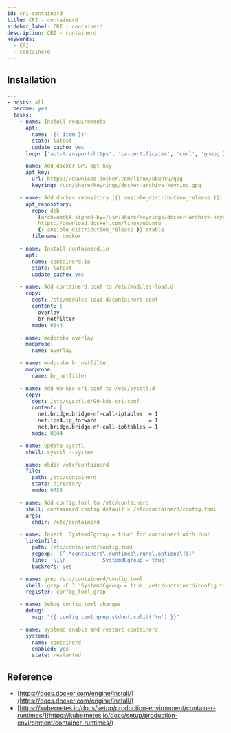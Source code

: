 ```yaml
---
id: cri-containerd
title: CRI - containerd
sidebar_label: CRI - containerd
description: CRI - containerd
keywords:
  - CRI
  - containerd
---
```


## Installation

```yaml title="containerd-installation.yaml"
---
- hosts: all
  become: yes
  tasks:
    - name: Install requirements
      apt:
        name: '{{ item }}'
        state: latest
        update_cache: yes
      loop: ['apt-transport-https', 'ca-certificates', 'curl', 'gnupg']

    - name: Add docker GPG apt key
      apt_key:
        url: https://download.docker.com/linux/ubuntu/gpg
        keyring: /usr/share/keyrings/docker-archive-keyring.gpg

    - name: Add docker repository ({{ ansible_distribution_release }})
      apt_repository:
        repo: deb
          [arch=amd64 signed-by=/usr/share/keyrings/docker-archive-keyring.gpg]
          https://download.docker.com/linux/ubuntu
          {{ ansible_distribution_release }} stable
        filename: docker

    - name: Install containerd.io
      apt:
        name: containerd.io
        state: latest
        update_cache: yes

    - name: Add containerd.conf to /etc/modules-load.d
      copy:
        dest: /etc/modules-load.d/containerd.conf
        content: |
          overlay
          br_netfilter
        mode: 0644

    - name: modprobe overlay
      modprobe:
        name: overlay

    - name: modprobe br_netfilter
      modprobe:
        name: br_netfilter

    - name: Add 99-k8s-cri.conf to /etc/sysctl.d
      copy:
        dest: /etc/sysctl.d/99-k8s-cri.conf
        content: |
          net.bridge.bridge-nf-call-iptables  = 1
          net.ipv4.ip_forward                 = 1
          net.bridge.bridge-nf-call-ip6tables = 1
        mode: 0644

    - name: Update sysctl
      shell: sysctl --system

    - name: mkdir /etc/containerd
      file:
        path: /etc/containerd
        state: directory
        mode: 0755

    - name: Add config.toml to /etc/containerd
      shell: containerd config default > /etc/containerd/config.toml
      args:
        chdir: /etc/containerd

    - name: Insert 'SystemdCgroup = true' for containerd with runc
      lineinfile:
        path: /etc/containerd/config.toml
        regexp: '(^.*containerd\.runtimes\.runc\.options\]$)'
        line: '\1\n            SystemdCgroup = true'
        backrefs: yes

    - name: grep /etc/containerd/config.toml
      shell: grep -C 3 'SystemdCgroup = true' /etc/containerd/config.toml
      register: config_toml_grep

    - name: Debug config.toml changes
      debug:
        msg: "{{ config_toml_grep.stdout.split('\n') }}"

    - name: systemd enable and restart containerd
      systemd:
        name: containerd
        enabled: yes
        state: restarted
```

## Reference

- [https://docs.docker.com/engine/install/](https://docs.docker.com/engine/install/)
- [https://kubernetes.io/docs/setup/production-environment/container-runtimes/](https://kubernetes.io/docs/setup/production-environment/container-runtimes/)
